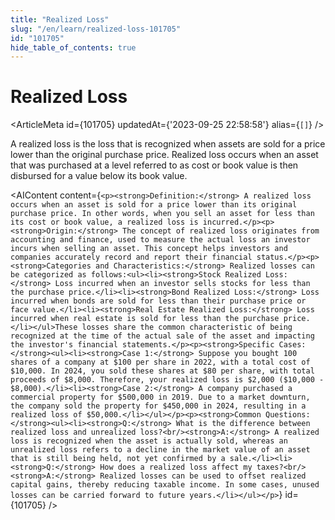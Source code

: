 ```yaml
---
title: "Realized Loss"
slug: "/en/learn/realized-loss-101705"
id: "101705"
hide_table_of_contents: true
---
```



# Realized Loss

<ArticleMeta id={101705} updatedAt={'2023-09-25 22:58:58'} alias={`[]`} />
<div className='border-solid border-b border-t-0 my-4 border-[var(--ifm-color-gray-300)]' />

A realized loss is the loss that is recognized when assets are sold for a price lower than the original purchase price. Realized loss occurs when an asset that was purchased at a level referred to as cost or book value is then disbursed for a value below its book value.

<AIContent content={`<p><strong>Definition:</strong> A realized loss occurs when an asset is sold for a price lower than its original purchase price. In other words, when you sell an asset for less than its cost or book value, a realized loss is incurred.</p><p><strong>Origin:</strong> The concept of realized loss originates from accounting and finance, used to measure the actual loss an investor incurs when selling an asset. This concept helps investors and companies accurately record and report their financial status.</p><p><strong>Categories and Characteristics:</strong> Realized losses can be categorized as follows:<ul><li><strong>Stock Realized Loss:</strong> Loss incurred when an investor sells stocks for less than the purchase price.</li><li><strong>Bond Realized Loss:</strong> Loss incurred when bonds are sold for less than their purchase price or face value.</li><li><strong>Real Estate Realized Loss:</strong> Loss incurred when real estate is sold for less than the purchase price.</li></ul>These losses share the common characteristic of being recognized at the time of the actual sale of the asset and impacting the investor's financial statements.</p><p><strong>Specific Cases:</strong><ul><li><strong>Case 1:</strong> Suppose you bought 100 shares of a company at $100 per share in 2022, with a total cost of $10,000. In 2024, you sold these shares at $80 per share, with total proceeds of $8,000. Therefore, your realized loss is $2,000 ($10,000 - $8,000).</li><li><strong>Case 2:</strong> A company purchased a commercial property for $500,000 in 2019. Due to a market downturn, the company sold the property for $450,000 in 2024, resulting in a realized loss of $50,000.</li></ul></p><p><strong>Common Questions:</strong><ul><li><strong>Q:</strong> What is the difference between realized loss and unrealized loss?<br/><strong>A:</strong> A realized loss is recognized when the asset is actually sold, whereas an unrealized loss refers to a decline in the market value of an asset that is still being held, not yet confirmed by a sale.</li><li><strong>Q:</strong> How does a realized loss affect my taxes?<br/><strong>A:</strong> Realized losses can be used to offset realized capital gains, thereby reducing taxable income. In some cases, unused losses can be carried forward to future years.</li></ul></p>`} id={101705} />
